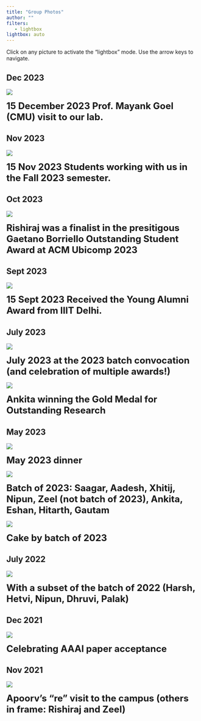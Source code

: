 ```yaml
---
title: "Group Photos"
author: ""
filters:
   - lightbox
lightbox: auto
---
```


Click on any picture to activate the "lightbox" mode. Use the arrow keys to navigate.

## Dec 2023
![](images/memories/Mayank_visit.jpg){group="my-gallery"
description="[15 December 2023 Prof. Mayank Goel (CMU) visit to our lab.]{.class}"}

[15 December 2023 Prof. Mayank Goel (CMU) visit to our lab.]{.class}

## Nov 2023
![](images/memories/2023-Fall.jpg){group="my-gallery"
description="[15 Nov 2023 Students working with us in the Fall 2023 semester.]{.class}"}

[15 Nov 2023 Students working with us in the Fall 2023 semester.]{.class}

## Oct 2023
![](images/memories/rishiraj-award.jpeg){group="my-gallery"
description="[Rishiraj was a finalist in the presitigous Gaetano Borriello Outstanding Student Award at ACM Ubicomp 2023]{.class}"}

[Rishiraj was a finalist in the presitigous Gaetano Borriello Outstanding Student Award at ACM Ubicomp 2023]{.class}

## Sept 2023
![](images/memories/2023-Sept-Young_Alumni.jpg){group="my-gallery"
description="[15 Sept 2023 Received the Young Alumni Award from IIIT Delhi.]{.class}"}

[15 Sept 2023 Received the Young Alumni Award from IIIT Delhi.]{.class}

## July 2023
![](images/memories/2023-July-all.jpg){group="my-gallery"
description="[July 2023 at the 2023 batch convocation (and celebration of multiple awards!)]{.class}"}

[July 2023 at the 2023 batch convocation (and celebration of multiple awards!)]{.class}

![](images/memories/ankita-gm-2-3.png){group="my-gallery"
description="[Ankita winning the Gold Medal for Outstanding Research]{.class}"}

[Ankita winning the Gold Medal for Outstanding Research]{.class}


## May 2023
![](images/memories/2023-July.jpg){group="my-gallery"
description="[May 2023 dinner]{.class}"}

[May 2023 dinner]{.class}

![](images/memories/2023-group.jpg){group="my-gallery"
description="[Batch of 2023 :Saagar, Aadesh, Xhitij, Nipun, Zeel (not batch of 2023), Ankita, Eshan, Hitarth, Gautam]{.class}"}

[Batch of 2023: Saagar, Aadesh, Xhitij, Nipun, Zeel (not batch of 2023), Ankita, Eshan, Hitarth, Gautam]{.class}

![](images/memories/2023-cake.jpg){group="my-gallery"
description="[Cake by batch of 2023]{.class}"}

[Cake by batch of 2023]{.class}


## July 2022

![](images/memories/2022-group-subset.jpg){group="my-gallery"
description="[With a subset of the batch of 2022 (Harsh, Hetvi, Nipun, Dhruvi, Palak)]{.class}"}

[With a subset of the batch of 2022 (Harsh, Hetvi, Nipun, Dhruvi, Palak)]{.class}


## Dec 2021

![](images/memories/2021-AAAI.jpg){group="my-gallery"
description="[Celebrating AAAI paper acceptance]{.class}"}

[Celebrating AAAI paper acceptance]{.class}


## Nov 2021

![](images/memories/2021-Nov-Apoorv.jpg){group="my-gallery"
description="[Apoorv's \"re\" visit to the campus (others in frame: Rishiraj and Zeel)]{.class}"}

[Apoorv's "re" visit to the campus (others in frame: Rishiraj and Zeel)]{.class}

<style>
   .class{
      font-size: x-large ;
      font-weight: bold ;
   }
</style>









